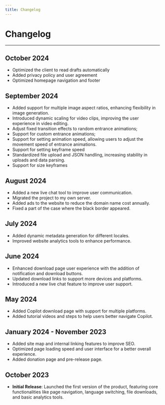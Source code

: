 ```yaml
---
title: Changelog
---
```


# Changelog

----

## October 2024
- Optimized the client to read drafts automatically
- Added privacy policy and user agreement
- Optimized homepage navigation and footer

## September 2024
- Added support for multiple image aspect ratios, enhancing flexibility in image generation.
- Introduced dynamic scaling for video clips, improving the user experience in video editing.
- Adjust fixed transition effects to random entrance animations;
- Support for custom entrance animations;
- Support for setting animation speed, allowing users to adjust the movement speed of entrance animations.
- Support for setting keyframe speed
- Standardized file upload and JSON handling, increasing stability in uploads and data parsing.
- Support for size keyframes

## August 2024
- Added a new live chat tool to improve user communication.
- Migrated the project to my own server.
- Added ads to the website to reduce the domain name cost annually.
- Fixed a part of the case where the black border appeared.

## July 2024
- Added dynamic metadata generation for different locales.
- Improved website analytics tools to enhance performance.

## June 2024
- Enhanced download page user experience with the addition of notification and download buttons.
- Updated download links to support more devices and platforms.
- Introduced a new live chat feature to improve user support.

## May 2024
- Added Copilot download page with support for multiple platforms.
- Added tutorial videos and steps to help users better navigate Copilot.

## January 2024 - November 2023
- Added site map and internal linking features to improve SEO.
- Optimized page loading speed and user interface for a better overall experience.
- Added donation page and pre-release page.

## October 2023
- **Initial Release**: Launched the first version of the product, featuring core functionalities like page navigation, language switching, file downloads, and basic analytics tools.
